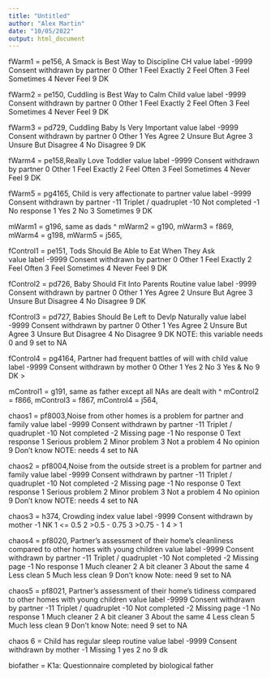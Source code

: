 ```yaml
---
title: "Untitled"
author: "Alex Martin"
date: "10/05/2022"
output: html_document
---
```


fWarm1 = pe156, A Smack is Best Way to Discipline CH
value                        label
 -9999 Consent withdrawn by partner
     0                        Other
     1                 Feel Exactly
     2                   Feel Often
     3               Feel Sometimes
     4                   Never Feel
     9                           DK

fWarm2 = pe150, Cuddling is Best Way to Calm Child
  value                        label
 -9999 Consent withdrawn by partner
     0                        Other
     1                 Feel Exactly
     2                   Feel Often
     3               Feel Sometimes
     4                   Never Feel
     9                           DK
     
fWarm3 = pd729, Cuddling Baby Is Very Important
value                        label
 -9999 Consent withdrawn by partner
     0                        Other
     1                    Yes Agree
     2             Unsure But Agree
     3          Unsure But Disagree
     4                  No Disagree
     9                           DK


fWarm4 = pe158,Really Love Toddler
 value                        label
 -9999 Consent withdrawn by partner
     0                        Other
     1                 Feel Exactly
     2                   Feel Often
     3               Feel Sometimes
     4                   Never Feel
     9                           DK


fWarm5 = pg4165, Child is very affectionate to partner
value                        label
 -9999 Consent withdrawn by partner
   -11         Triplet / quadruplet
   -10                Not completed
    -1                  No response
     1                          Yes
     2                           No
     3                    Sometimes
     9                           DK
     
mWarm1 = g196, same as dads ^
mWarm2 = g190,
mWarm3 = f869,
mWarm4 = g198,
mWarm5 = j565,


fControl1 = pe151, Tods Should Be Able to Eat When They Ask\
value                        label
 -9999 Consent withdrawn by partner
     0                        Other
     1                 Feel Exactly
     2                   Feel Often
     3               Feel Sometimes
     4                   Never Feel
     9                           DK

fControl2 = pd726, Baby Should Fit Into Parents Routine
value                        label
 -9999 Consent withdrawn by partner
     0                        Other
     1                    Yes Agree
     2             Unsure But Agree
     3          Unsure But Disagree
     4                  No Disagree
     9                           DK

fControl3 = pd727, Babies Should Be Left to Devlp Naturally
value                        label
 -9999 Consent withdrawn by partner
     0                        Other
     1                    Yes Agree
     2             Unsure But Agree
     3          Unsure But Disagree
     4                  No Disagree
     9                           DK
NOTE: this variable needs 0 and 9 set to NA

fControl4 = pg4164, Partner had frequent battles of will with child
value                       label
 -9999 Consent withdrawn by mother
     0                       Other
     1                         Yes
     2                          No
     3                    Yes & No
     9                          DK
> 

mControl1 = g191, same as father except all NAs are dealt with ^
mControl2 = f866,
mControl3 = f867,
mControl4 = j564,

chaos1 = pf8003,Noise from other homes is a problem for partner and family
value                        label
 -9999 Consent withdrawn by partner
   -11         Triplet / quadruplet
   -10                Not completed
    -2                 Missing page
    -1                  No response
     0                Text response
     1              Serious problem
     2                Minor problem
     3                Not a problem
     4                   No opinion
     9                   Don't know
NOTE: needs 4 set to NA

chaos2 = pf8004,Noise from the outside street is a problem for partner and family
value                        label
 -9999 Consent withdrawn by partner
   -11         Triplet / quadruplet
   -10                Not completed
    -2                 Missing page
    -1                  No response
     0                Text response
     1              Serious problem
     2                Minor problem
     3                Not a problem
     4                   No opinion
     9                   Don't know
NOTE: needs 4 set to NA 

chaos3 = h374, Crowding index
value                       label
 -9999 Consent withdrawn by mother
    -1                          NK
     1                      <= 0.5
     2                 >0.5 - 0.75
     3                   >0.75 - 1
     4                         > 1

chaos4 = pf8020, Partner's assessment of their home's cleanliness compared to other homes with young children
value                        label
 -9999 Consent withdrawn by partner
   -11         Triplet / quadruplet
   -10                Not completed
    -2                 Missing page
    -1                  No response
     1                 Much cleaner
     2                A bit cleaner
     3               About the same
     4                   Less clean
     5              Much less clean
     9                   Don't know
Note: need 9 set to NA

chaos5 = pf8021, Partner's assessment of their home's tidiness compared to other homes with young children
value                        label
 -9999 Consent withdrawn by partner
   -11         Triplet / quadruplet
   -10                Not completed
    -2                 Missing page
    -1                  No response
     1                 Much cleaner
     2                A bit cleaner
     3               About the same
     4                   Less clean
     5              Much less clean
     9                   Don't know
Note: need 9 set to NA

chaos 6 = Child has regular sleep routine
 value                       label
 -9999 Consent withdrawn by mother
    -1                     Missing
     1                         yes
     2                          no
     9                          dk
     
     
biofather = K1a: Questionnaire completed by biological father



